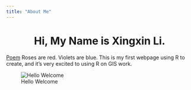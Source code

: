 ```yaml
---
title: "About Me"
---
```

  
<center>
# Hi, My Name is Xingxin Li.
</center>
  
[Poem](https://en.wikipedia.org/wiki/Roses_Are_Red) Roses are red. Violets are blue. This is my first webpage using R to create, and it's very excited to using R on GIS work.

![Hello Welcome](img/Guilin.jpg) 
